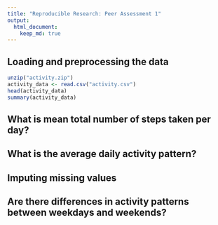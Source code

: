 ```yaml
---
title: "Reproducible Research: Peer Assessment 1"
output: 
  html_document:
    keep_md: true
---
```



## Loading and preprocessing the data
```r
unzip("activity.zip")
activity_data <- read.csv("activity.csv")
head(activity_data)
summary(activity_data)
```

## What is mean total number of steps taken per day?



## What is the average daily activity pattern?



## Imputing missing values



## Are there differences in activity patterns between weekdays and weekends?
